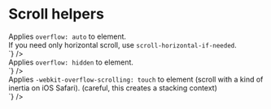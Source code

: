 
<Meta title="CSS / Front-End helpers / Scroll" />

# Scroll helpers

<div class="flex flex-spacebetween mb2 onmobile-flex-column">
  <div class="w49 flex-self-vcenter">
    Applies <code>overflow: auto</code> to element.<br />
    If you need only horizontal scroll, use <code>scroll-horizontal-if-needed</code>.
  </div>
  <div class="w49">
<Source
  language='html'
  dark
  format
  code={`
<div className="mod">
<div className="scroll-if-needed">
`}
/>
  </div>
</div>
<div class="flex flex-spacebetween mb2 onmobile-flex-column">
  <div class="w49 flex-self-vcenter">
    Applies <code>overflow: hidden</code> to element.
  </div>
  <div class="w49">
<Source
  language='html'
  dark
  format
  code={`
<div className="mod--hidden">
<div className="no-scroll">
`}
/>
  </div>
</div>
<div class="flex flex-spacebetween mb2 onmobile-flex-column">
  <div class="w49 flex-self-vcenter">
    Applies <code>-webkit-overflow-scrolling: touch</code> to element (scroll with a kind of inertia on iOS Safari). (careful, this creates a stacking context)
  </div>
  <div class="w49">
<Source
  language='html'
  dark
  format
  code={`
<div className="scroll-smooth-touch">
`}
/>

  </div>
</div>


